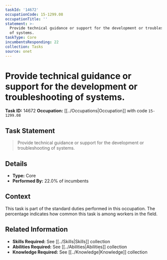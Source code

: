 ```yaml
---
taskId: '14672'
occupationCode: 15-1299.08
occupationTitle: ''
statement: >-
  Provide technical guidance or support for the development or troubleshooting
  of systems.
taskType: Core
incumbentsResponding: 22
collection: Tasks
source: onet
---
```

# Provide technical guidance or support for the development or troubleshooting of systems.

**Task ID:** 14672
**Occupation:** [[../Occupations|Occupation]] with code `15-1299.08`

## Task Statement

> Provide technical guidance or support for the development or troubleshooting of systems.

## Details

- **Type:** Core
- **Performed By:** 22.0% of incumbents

## Context

This task is part of the standard duties performed in this occupation. The percentage indicates how common this task is among workers in the field.

## Related Information

- **Skills Required:** See [[../Skills|Skills]] collection
- **Abilities Required:** See [[../Abilities|Abilities]] collection
- **Knowledge Required:** See [[../Knowledge|Knowledge]] collection
